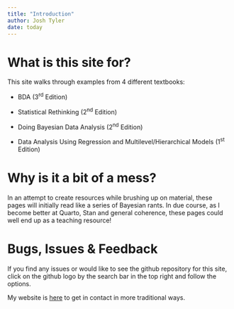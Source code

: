 ```yaml
---
title: "Introduction"
author: Josh Tyler 
date: today
---
```


# What is this site for?

This site walks through examples from 4 different textbooks:

-   BDA (3^rd^ Edition)

-   Statistical Rethinking (2^nd^ Edition)

-   Doing Bayesian Data Analysis (2^nd^ Edition)

-   Data Analysis Using Regression and Multilevel/Hierarchical Models (1^st^ Edition)

# Why is it a bit of a mess?

In an attempt to create resources while brushing up on material, these pages will initially read like a series of Bayesian rants. In due course, as I become better at Quarto, Stan and general coherence, these pages could well end up as a teaching resource!

# Bugs, Issues & Feedback

If you find any issues or would like to see the github repository for this site, click on the github logo by the search bar in the top right and follow the options.

My website is [here](https://jtyler13.github.io/){.external target="_blank"} to get in contact in more traditional ways.
